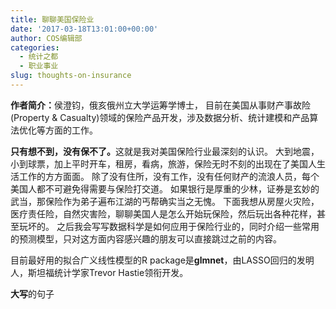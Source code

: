 ```yaml
---
title: 聊聊美国保险业
date: '2017-03-18T13:01:00+00:00'
author: COS编辑部
categories:
  - 统计之都
  - 职业事业
slug: thoughts-on-insurance
---
```


**作者简介：**侯澄钧，俄亥俄州立大学运筹学博士，
目前在美国从事财产事故险(Property &amp; Casualty)领域的保险产品开发，涉及数据分析、统计建模和产品算法优化等方面的工作。

**只有想不到，没有保不了。**这就是我对美国保险行业最深刻的认识。
大到地震，小到球票，加上平时开车，租房，看病，旅游，保险无时不刻的出现在了美国人生活工作的方方面面。
除了没有住所，没有工作，没有任何财产的流浪人员，每个美国人都不可避免得需要与保险打交道。
如果银行是厚重的少林，证券是玄妙的武当，那保险作为弟子遍布江湖的丐帮确实当之无愧。
下面我想从房屋火灾险，医疗责任险，自然灾害险，聊聊美国人是怎么开始玩保险，然后玩出各种花样，甚至玩坏的。
之后我会写写数据科学是如何应用于保险行业的，同时介绍一些常用的预测模型，只对这方面内容感兴趣的朋友可以直接跳过之前的内容。

目前最好用的拟合广义线性模型的R package是**glmnet**，由LASSO回归的发明人，斯坦福统计学家Trevor Hastie领衔开发。

**大写**的句子
